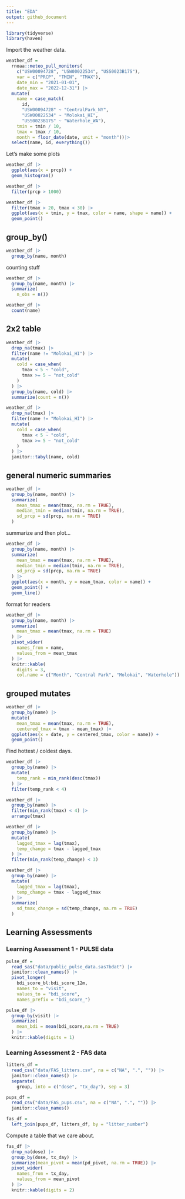 ```yaml
---
title: "EDA"
output: github_document
---
```


```r
library(tidyverse)
library(haven)
```

Import the weather data.
```r
weather_df = 
  rnoaa::meteo_pull_monitors(
    c("USW00094728", "USW00022534", "USS0023B17S"),
    var = c("PRCP", "TMIN", "TMAX"), 
    date_min = "2021-01-01",
    date_max = "2022-12-31") |>
  mutate(
    name = case_match(
      id, 
      "USW00094728" ~ "CentralPark_NY", 
      "USW00022534" ~ "Molokai_HI",
      "USS0023B17S" ~ "Waterhole_WA"),
    tmin = tmin / 10,
    tmax = tmax / 10,
    month = floor_date(date, unit = "month"))|>
  select(name, id, everything())
```


Let's make some plots
```r
weather_df |> 
  ggplot(aes(x = prcp)) +
  geom_histogram()
```

```r
weather_df |> 
  filter(prcp > 1000)
```

```r
weather_df |> 
  filter(tmax > 20, tmax < 30) |> 
  ggplot(aes(x = tmin, y = tmax, color = name, shape = name)) +
  geom_point()
```


## group_by()

```r
weather_df |> 
  group_by(name, month)
```

counting stuff
```r
weather_df |> 
  group_by(name, month) |> 
  summarize(
    n_obs = n())
```

```r
weather_df |> 
  count(name)
```


## 2x2 table

```r
weather_df |> 
  drop_na(tmax) |> 
  filter(name != "Molokai_HI") |> 
  mutate(
    cold = case_when(
      tmax < 5 ~ "cold", 
      tmax >= 5 ~ "not_cold"
    )
  ) |> 
  group_by(name, cold) |> 
  summarize(count = n())
```

```r
weather_df |> 
  drop_na(tmax) |> 
  filter(name != "Molokai_HI") |> 
  mutate(
    cold = case_when(
      tmax < 5 ~ "cold", 
      tmax >= 5 ~ "not_cold"
    )
  ) |> 
  janitor::tabyl(name, cold)
```


## general numeric summaries

```r
weather_df |> 
  group_by(name, month) |> 
  summarize(
    mean_tmax = mean(tmax, na.rm = TRUE),
    median_tmin = median(tmin, na.rm = TRUE),
    sd_prcp = sd(prcp, na.rm = TRUE)
  )
```

summarize and then plot...
```r
weather_df |> 
  group_by(name, month) |> 
  summarize(
    mean_tmax = mean(tmax, na.rm = TRUE),
    median_tmin = median(tmin, na.rm = TRUE),
    sd_prcp = sd(prcp, na.rm = TRUE)
  ) |> 
  ggplot(aes(x = month, y = mean_tmax, color = name)) +
  geom_point() +
  geom_line()
```

format for readers
```r
weather_df |> 
  group_by(name, month) |> 
  summarize(
    mean_tmax = mean(tmax, na.rm = TRUE)
  ) |> 
  pivot_wider(
    names_from = name, 
    values_from = mean_tmax
  ) |> 
  knitr::kable(
    digits = 3, 
    col.name = c("Month", "Central Park", "Molokai", "Waterhole"))
```


## grouped mutates

```r
weather_df |> 
  group_by(name) |> 
  mutate(
    mean_tmax = mean(tmax, na.rm = TRUE),
    centered_tmax = tmax - mean_tmax) |> 
  ggplot(aes(x = date, y = centered_tmax, color = name)) +
  geom_point()
```

Find hottest / coldest days.
```r
weather_df |> 
  group_by(name) |> 
  mutate(
    temp_rank = min_rank(desc(tmax))
  ) |> 
  filter(temp_rank < 4)

weather_df |> 
  group_by(name) |> 
  filter(min_rank(tmax) < 4) |> 
  arrange(tmax)
```

```r
weather_df |> 
  group_by(name) |> 
  mutate(
    lagged_tmax = lag(tmax),
    temp_change = tmax - lagged_tmax
  ) |> 
  filter(min_rank(temp_change) < 3)
```

```r
weather_df |> 
  group_by(name) |> 
  mutate(
    lagged_tmax = lag(tmax),
    temp_change = tmax - lagged_tmax
  ) |> 
  summarize(
    sd_tmax_change = sd(temp_change, na.rm = TRUE)
  )
```


## Learning Assessments

### Learning Assessment 1 - PULSE data
```r
pulse_df = 
  read_sas("data/public_pulse_data.sas7bdat") |> 
  janitor::clean_names() |> 
  pivot_longer(
    bdi_score_bl:bdi_score_12m,
    names_to = "visit", 
    values_to = "bdi_score", 
    names_prefix = "bdi_score_") 

pulse_df |> 
  group_by(visit) |> 
  summarize(
    mean_bdi = mean(bdi_score,na.rm = TRUE)
  ) |> 
  knitr::kable(digits = 1)
```

### Learning Assessment 2 - FAS data
```r
litters_df = 
  read_csv("data/FAS_litters.csv", na = c("NA", ".", "")) |> 
  janitor::clean_names() |> 
  separate(
    group, into = c("dose", "tx_day"), sep = 3)

pups_df = 
  read_csv("data/FAS_pups.csv", na = c("NA", ".", "")) |> 
  janitor::clean_names()

fas_df = 
  left_join(pups_df, litters_df, by = "litter_number")
```

Compute a table that we care about.
```r
fas_df |> 
  drop_na(dose) |> 
  group_by(dose, tx_day) |> 
  summarize(mean_pivot = mean(pd_pivot, na.rm = TRUE)) |> 
  pivot_wider(
    names_from = tx_day, 
    values_from = mean_pivot
  ) |> 
  knitr::kable(digits = 2)
```


